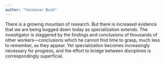 ```yaml
---
author: "Vannevar Bush"
---
```


There is a growing mountain of research. But there is increased evidence that we are being bogged down today as specialization extends. The investigator is staggered by the findings and conclusions of thousands of other workers—conclusions which he cannot find time to grasp, much less to remember, as they appear. Yet specialization becomes increasingly necessary for progress, and the effort to bridge between disciplines is correspondingly superficial.
